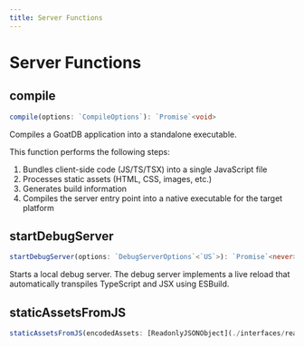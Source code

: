 ```yaml
---
title: Server Functions
---
```


# Server Functions

## compile

```typescript
compile(options: `CompileOptions`): `Promise`<void>
```

Compiles a GoatDB application into a standalone executable.

This function performs the following steps:
1. Bundles client-side code (JS/TS/TSX) into a single JavaScript file
2. Processes static assets (HTML, CSS, images, etc.)
3. Generates build information
4. Compiles the server entry point into a native executable for the target
   platform

## startDebugServer

```typescript
startDebugServer(options: `DebugServerOptions`<`US`>): `Promise`<never>
```

Starts a local debug server. The debug server implements a live reload that
automatically transpiles TypeScript and JSX using ESBuild.

## staticAssetsFromJS

```typescript
staticAssetsFromJS(encodedAssets: [ReadonlyJSONObject](./interfaces/readonlyjsonobject)): `StaticAssets`
```

